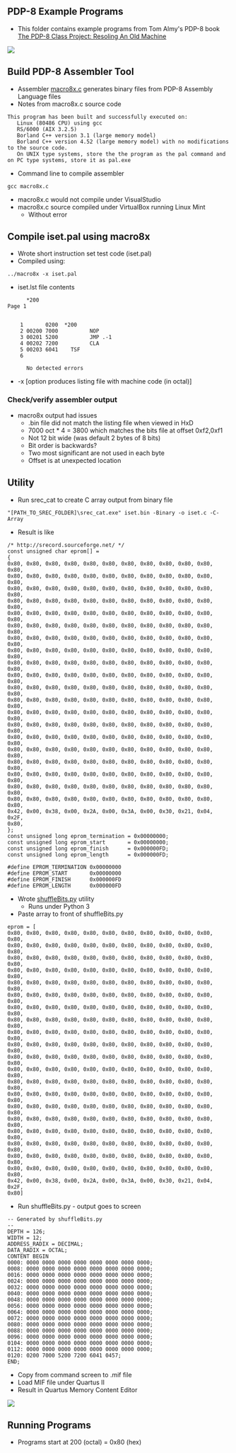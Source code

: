 == PDP-8 Example Programs ==

* This folder contains example programs from Tom Almy's PDP-8 book [https://www.amazon.com/PDP-8-Class-Project-Resoling-Machine-ebook/dp/B07KY5RCJ7/ref=sr_1_1?dchild=1&keywords=tom+almy+pdp-8&qid=1615991822&sr=8-1 The PDP-8 Class Project: Resoling An Old Machine]

<img src="https://raw.githubusercontent.com/douggilliland/Retro-Computers/master/PDP-8/PDP8_Book(Almy)/Almy_Book_Cover.png"></img>

== Build PDP-8 Assembler Tool ==

* Assembler [https://github.com/douggilliland/Linux-68k/blob/master/pdp8/macro8x.c macro8x.c] generates binary files from PDP-8 Assembly Language files
* Notes from macro8x.c source code
<pre>
This program has been built and successfully executed on:
   Linux (80486 CPU) using gcc
   RS/6000 (AIX 3.2.5)
   Borland C++ version 3.1 (large memory model)
   Borland C++ version 4.52 (large memory model) with no modifications to the source code.
   On UNIX type systems, store the the program as the pal command and on PC type systems, store it as pal.exe
</pre>
* Command line to compile assembler
<pre>
gcc macro8x.c
</pre>

* macro8x.c would not compile under VisualStudio
* macro8x.c source compiled under VirtualBox running Linux Mint
** Without error

== Compile iset.pal using macro8x ==

* Wrote short instruction set test code (iset.pal)
* Compiled using:
<pre>
../macro8x -x iset.pal

</pre>
* iset.lst file contents
<pre>
      *200                                                                Page 1


    1       0200  *200
    2 00200 7000          NOP
    3 00201 5200          JMP .-1
    4 00202 7200          CLA
    5 00203 6041    TSF
    6             

      No detected errors
</pre>

* -x [option produces listing file with machine code (in octal)]

=== Check/verify assembler output ===

* macro8x output had issues
** .bin file did not match the listing file when viewed in HxD
** 7000 oct * 4 = 3800 which matches the bits file at offset 0xf2,0xf1
** Not 12 bit wide (was default 2 bytes of 8 bits)
** Bit order is backwards?
** Two most significant are not used in each byte
** Offset is at unexpected location

== Utility ==

* Run srec_cat to create C array output from binary file
<pre>
"[PATH_TO_SREC_FOLDER]\srec_cat.exe" iset.bin -Binary -o iset.c -C-Array

</pre>
* Result is like
<pre>
/* http://srecord.sourceforge.net/ */
const unsigned char eprom[] =
{
0x80, 0x80, 0x80, 0x80, 0x80, 0x80, 0x80, 0x80, 0x80, 0x80, 0x80, 0x80,
0x80, 0x80, 0x80, 0x80, 0x80, 0x80, 0x80, 0x80, 0x80, 0x80, 0x80, 0x80,
0x80, 0x80, 0x80, 0x80, 0x80, 0x80, 0x80, 0x80, 0x80, 0x80, 0x80, 0x80,
0x80, 0x80, 0x80, 0x80, 0x80, 0x80, 0x80, 0x80, 0x80, 0x80, 0x80, 0x80,
0x80, 0x80, 0x80, 0x80, 0x80, 0x80, 0x80, 0x80, 0x80, 0x80, 0x80, 0x80,
0x80, 0x80, 0x80, 0x80, 0x80, 0x80, 0x80, 0x80, 0x80, 0x80, 0x80, 0x80,
0x80, 0x80, 0x80, 0x80, 0x80, 0x80, 0x80, 0x80, 0x80, 0x80, 0x80, 0x80,
0x80, 0x80, 0x80, 0x80, 0x80, 0x80, 0x80, 0x80, 0x80, 0x80, 0x80, 0x80,
0x80, 0x80, 0x80, 0x80, 0x80, 0x80, 0x80, 0x80, 0x80, 0x80, 0x80, 0x80,
0x80, 0x80, 0x80, 0x80, 0x80, 0x80, 0x80, 0x80, 0x80, 0x80, 0x80, 0x80,
0x80, 0x80, 0x80, 0x80, 0x80, 0x80, 0x80, 0x80, 0x80, 0x80, 0x80, 0x80,
0x80, 0x80, 0x80, 0x80, 0x80, 0x80, 0x80, 0x80, 0x80, 0x80, 0x80, 0x80,
0x80, 0x80, 0x80, 0x80, 0x80, 0x80, 0x80, 0x80, 0x80, 0x80, 0x80, 0x80,
0x80, 0x80, 0x80, 0x80, 0x80, 0x80, 0x80, 0x80, 0x80, 0x80, 0x80, 0x80,
0x80, 0x80, 0x80, 0x80, 0x80, 0x80, 0x80, 0x80, 0x80, 0x80, 0x80, 0x80,
0x80, 0x80, 0x80, 0x80, 0x80, 0x80, 0x80, 0x80, 0x80, 0x80, 0x80, 0x80,
0x80, 0x80, 0x80, 0x80, 0x80, 0x80, 0x80, 0x80, 0x80, 0x80, 0x80, 0x80,
0x80, 0x80, 0x80, 0x80, 0x80, 0x80, 0x80, 0x80, 0x80, 0x80, 0x80, 0x80,
0x80, 0x80, 0x80, 0x80, 0x80, 0x80, 0x80, 0x80, 0x80, 0x80, 0x80, 0x80,
0x80, 0x80, 0x80, 0x80, 0x80, 0x80, 0x80, 0x80, 0x80, 0x80, 0x80, 0x80,
0x42, 0x00, 0x38, 0x00, 0x2A, 0x00, 0x3A, 0x00, 0x30, 0x21, 0x04, 0x2F,
0x80,
};
const unsigned long eprom_termination = 0x00000000;
const unsigned long eprom_start       = 0x00000000;
const unsigned long eprom_finish      = 0x000000FD;
const unsigned long eprom_length      = 0x000000FD;

#define EPROM_TERMINATION 0x00000000
#define EPROM_START       0x00000000
#define EPROM_FINISH      0x000000FD
#define EPROM_LENGTH      0x000000FD
</pre>
* Wrote [https://github.com/douggilliland/Linux-68k/blob/master/pdp8/shufflebits.py shuffleBits.py] utility
** Runs under Python 3
* Paste array to front of shuffleBits.py
<pre>
eprom = [
0x80, 0x80, 0x80, 0x80, 0x80, 0x80, 0x80, 0x80, 0x80, 0x80, 0x80, 0x80,
0x80, 0x80, 0x80, 0x80, 0x80, 0x80, 0x80, 0x80, 0x80, 0x80, 0x80, 0x80,
0x80, 0x80, 0x80, 0x80, 0x80, 0x80, 0x80, 0x80, 0x80, 0x80, 0x80, 0x80,
0x80, 0x80, 0x80, 0x80, 0x80, 0x80, 0x80, 0x80, 0x80, 0x80, 0x80, 0x80,
0x80, 0x80, 0x80, 0x80, 0x80, 0x80, 0x80, 0x80, 0x80, 0x80, 0x80, 0x80,
0x80, 0x80, 0x80, 0x80, 0x80, 0x80, 0x80, 0x80, 0x80, 0x80, 0x80, 0x80,
0x80, 0x80, 0x80, 0x80, 0x80, 0x80, 0x80, 0x80, 0x80, 0x80, 0x80, 0x80,
0x80, 0x80, 0x80, 0x80, 0x80, 0x80, 0x80, 0x80, 0x80, 0x80, 0x80, 0x80,
0x80, 0x80, 0x80, 0x80, 0x80, 0x80, 0x80, 0x80, 0x80, 0x80, 0x80, 0x80,
0x80, 0x80, 0x80, 0x80, 0x80, 0x80, 0x80, 0x80, 0x80, 0x80, 0x80, 0x80,
0x80, 0x80, 0x80, 0x80, 0x80, 0x80, 0x80, 0x80, 0x80, 0x80, 0x80, 0x80,
0x80, 0x80, 0x80, 0x80, 0x80, 0x80, 0x80, 0x80, 0x80, 0x80, 0x80, 0x80,
0x80, 0x80, 0x80, 0x80, 0x80, 0x80, 0x80, 0x80, 0x80, 0x80, 0x80, 0x80,
0x80, 0x80, 0x80, 0x80, 0x80, 0x80, 0x80, 0x80, 0x80, 0x80, 0x80, 0x80,
0x80, 0x80, 0x80, 0x80, 0x80, 0x80, 0x80, 0x80, 0x80, 0x80, 0x80, 0x80,
0x80, 0x80, 0x80, 0x80, 0x80, 0x80, 0x80, 0x80, 0x80, 0x80, 0x80, 0x80,
0x80, 0x80, 0x80, 0x80, 0x80, 0x80, 0x80, 0x80, 0x80, 0x80, 0x80, 0x80,
0x80, 0x80, 0x80, 0x80, 0x80, 0x80, 0x80, 0x80, 0x80, 0x80, 0x80, 0x80,
0x80, 0x80, 0x80, 0x80, 0x80, 0x80, 0x80, 0x80, 0x80, 0x80, 0x80, 0x80,
0x80, 0x80, 0x80, 0x80, 0x80, 0x80, 0x80, 0x80, 0x80, 0x80, 0x80, 0x80,
0x42, 0x00, 0x38, 0x00, 0x2A, 0x00, 0x3A, 0x00, 0x30, 0x21, 0x04, 0x2F,
0x80]
</pre>

* Run shuffleBits.py - output goes to screen

<pre>
-- Generated by shuffleBits.py
--
DEPTH = 126;
WIDTH = 12;
ADDRESS_RADIX = DECIMAL;
DATA_RADIX = OCTAL;
CONTENT BEGIN
0000: 0000 0000 0000 0000 0000 0000 0000 0000;
0008: 0000 0000 0000 0000 0000 0000 0000 0000;
0016: 0000 0000 0000 0000 0000 0000 0000 0000;
0024: 0000 0000 0000 0000 0000 0000 0000 0000;
0032: 0000 0000 0000 0000 0000 0000 0000 0000;
0040: 0000 0000 0000 0000 0000 0000 0000 0000;
0048: 0000 0000 0000 0000 0000 0000 0000 0000;
0056: 0000 0000 0000 0000 0000 0000 0000 0000;
0064: 0000 0000 0000 0000 0000 0000 0000 0000;
0072: 0000 0000 0000 0000 0000 0000 0000 0000;
0080: 0000 0000 0000 0000 0000 0000 0000 0000;
0088: 0000 0000 0000 0000 0000 0000 0000 0000;
0096: 0000 0000 0000 0000 0000 0000 0000 0000;
0104: 0000 0000 0000 0000 0000 0000 0000 0000;
0112: 0000 0000 0000 0000 0000 0000 0000 0000;
0120: 0200 7000 5200 7200 6041 0457;
END;
</pre>

* Copy from command screen to .mif file
* Load MIF file under Quartus II
* Result in Quartus Memory Content Editor

<img src="https://raw.githubusercontent.com/douggilliland/Linux-68k/master/pdp8/iset_bin_in_HxD.PNG"></img>

== Running Programs ==

* Programs start at 200 (octal) = 0x80 (hex)
